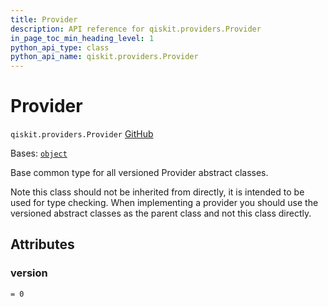 ```yaml
---
title: Provider
description: API reference for qiskit.providers.Provider
in_page_toc_min_heading_level: 1
python_api_type: class
python_api_name: qiskit.providers.Provider
---
```


# Provider

<span id="qiskit.providers.Provider" />

`qiskit.providers.Provider` [GitHub](https://github.com/qiskit/qiskit/tree/stable/0.46/qiskit/providers/provider.py "view source code")

Bases: [`object`](https://docs.python.org/3/library/functions.html#object "(in Python v3.12)")

Base common type for all versioned Provider abstract classes.

Note this class should not be inherited from directly, it is intended to be used for type checking. When implementing a provider you should use the versioned abstract classes as the parent class and not this class directly.

## Attributes

<span id="qiskit.providers.Provider.version" />

### version

`= 0`

